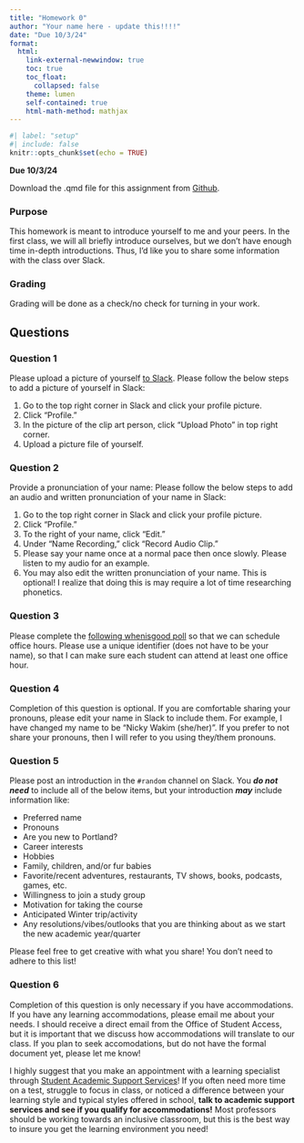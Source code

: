 ```yaml
---
title: "Homework 0"
author: "Your name here - update this!!!!"
date: "Due 10/3/24"
format: 
  html:
    link-external-newwindow: true
    toc: true
    toc_float:
      collapsed: false
    theme: lumen
    self-contained: true
    html-math-method: mathjax
---
```


```r
#| label: "setup"
#| include: false
knitr::opts_chunk$set(echo = TRUE)
```


**Due 10/3/24**

Download the .qmd file for this assignment from [Github](https://github.com/nwakim/F24_EPI_525/blob/main/homework/HW_00.qmd).

### Purpose

This homework is meant to introduce yourself to me and your peers. In the first class, we will all briefly introduce ourselves, but we don't have enough time in-depth introductions. Thus, I'd like you to share some information with the class over Slack.

### Grading

Grading will be done as a check/no check for turning in your work.

## Questions

### Question 1

Please upload a picture of yourself [to Slack](https://join.slack.com/t/epi525f24/shared_invite/zt-2q9fpa8h3-Yc5U91Ps0MjnemADzTM5Vw). Please follow the below steps to add a picture of yourself in Slack:

1.  Go to the top right corner in Slack and click your profile picture.
2.  Click "Profile."
3.  In the picture of the clip art person, click "Upload Photo" in top right corner.
4.  Upload a picture file of yourself.

### Question 2

Provide a pronunciation of your name: Please follow the below steps to add an audio and written pronunciation of your name in Slack:

1.  Go to the top right corner in Slack and click your profile picture.
2.  Click "Profile."
3.  To the right of your name, click "Edit."
4.  Under "Name Recording," click "Record Audio Clip."
5.  Please say your name once at a normal pace then once slowly. Please listen to my audio for an example.
6.  You may also edit the written pronunciation of your name. This is optional! I realize that doing this is may require a lot of time researching phonetics.

### Question 3

Please complete the [following whenisgood poll](https://whenisgood.net/53kgg2b) so that we can schedule office hours. Please use a unique identifier (does not have to be your name), so that I can make sure each student can attend at least one office hour.

### Question 4

Completion of this question is optional. If you are comfortable sharing your pronouns, please edit your name in Slack to include them. For example, I have changed my name to be "Nicky Wakim (she/her)". If you prefer to not share your pronouns, then I will refer to you using they/them pronouns.

### Question 5

Please post an introduction in the `#random` channel on Slack. You ***do not need*** to include all of the below items, but your introduction ***may*** include information like:

-   Preferred name
-   Pronouns
-   Are you new to Portland?
-   Career interests
-   Hobbies
-   Family, children, and/or fur babies
-   Favorite/recent adventures, restaurants, TV shows, books, podcasts, games, etc.
-   Willingness to join a study group
-   Motivation for taking the course
-   Anticipated Winter trip/activity
-   Any resolutions/vibes/outlooks that you are thinking about as we start the new academic year/quarter

Please feel free to get creative with what you share! You don't need to adhere to this list!

### Question 6

Completion of this question is only necessary if you have accommodations. If you have any learning accommodations, please email me about your needs. I should receive a direct email from the Office of Student Access, but it is important that we discuss how accommodations will translate to our class. If you plan to seek accomodations, but do not have the formal document yet, please let me know!

I highly suggest that you make an appointment with a learning specialist through [Student Academic Support Services](https://sakai.ohsu.edu/portal/site/Student_Support)! If you often need more time on a test, struggle to focus in class, or noticed a difference between your learning style and typical styles offered in school, **talk to academic support services and see if you qualify for accommodations!** Most professors should be working towards an inclusive classroom, but this is the best way to insure you get the learning environment you need!

